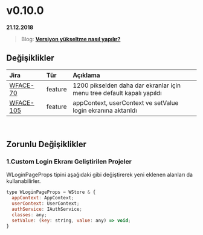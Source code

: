 # v0.10.0

**21.12.2018**

> Blog: [__Versiyon yükseltme nasıl yapılır?__](./#/blog/how-to-version-upgrade)

## Değişiklikler

| Jira                                                        | Tür           | Açıklama                                                                      |
|:------------------------------------------------------------|:--------------|:------------------------------------------------------------------------------|
| [WFACE-70](https://jira.digiturk.com.tr/browse/WFACE-70)    | feature       | 1200 pikselden daha dar ekranlar için menu tree default kapalı yapıldı        |
| [WFACE-105](https://jira.digiturk.com.tr/browse/WFACE-105)  | feature       | appContext, userContext ve setValue login ekranına aktarıldı                  |



<br/>

## Zorunlu Değişiklikler

### 1.Custom Login Ekranı Geliştirilen Projeler 

WLoginPageProps tipini aşağıdaki gibi değiştirerek yeni eklenen alanları da kullanabilirler. 

```javascript
type WLoginPageProps = WStore & {
  appContext: AppContext;
  userContext: UserContext;
  authService: IAuthService;
  classes: any;
  setValue: (key: string, value: any) => void;
}
```